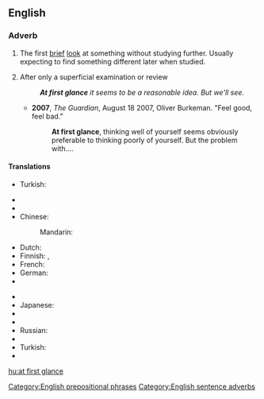 {{also|at a glance|glance}}
==English==

===Adverb===
{{en-adv|pos=[[at]] [[first]] [[glance]]|-}}

# {{rfd-sense}} The first [[brief]] [[look]] at something without studying further. Usually expecting to find something different later when studied.
# After only a superficial examination or review
#: '''''At first glance''' it seems to be a reasonable idea. But we'll see.''
#* '''2007''', ''The Guardian'', August 18 2007,  Oliver Burkeman. "Feel good, feel bad."
#*: '''At first glance''', thinking well of yourself seems obviously preferable to thinking poorly of yourself. But the problem with....

====Translations====
{{trans-top|the first brief look}}
{{trans-mid}}
* Turkish: {{t|tr|ilk bakışta}}
{{trans-bottom}}

{{trans-top|after only a superficial examination or review}}
* {{trreq|Arabic}}
* {{trreq|Armenian}}
* Chinese:
*: Mandarin: {{t|zh|乍看|tr=zhàkàn|sc=Hani}}
* Dutch: {{t-|nl|op het eerste gezicht}}
* Finnish: {{t|fi|ensisilmäyksellä}}, {{t|fi|ensinäkemältä}}
* French: {{t|fr|à première vue}}
* German: {{t|de|auf den ersten Blick}}
* {{trreq|Hindi}}
{{trans-mid}}
* {{trreq|Italian}}
* Japanese: {{t|ja|一目見ただけで|tr=hitome mita dake-de|sc=Jpan}}
* {{trreq|Korean}}
* {{trreq|Portuguese}}
* Russian: {{t|ru|на первый взгляд|tr=na pérvyj vzgljad|sc=Cyrl}}
* {{trreq|Spanish}}
* Turkish: {{t|tr|ilk bakışta}}
* {{trreq|Vietnamese}}
{{trans-bottom}}

[[Category:English prepositional phrases]]
[[Category:English sentence adverbs]]

[[hu:at first glance]]